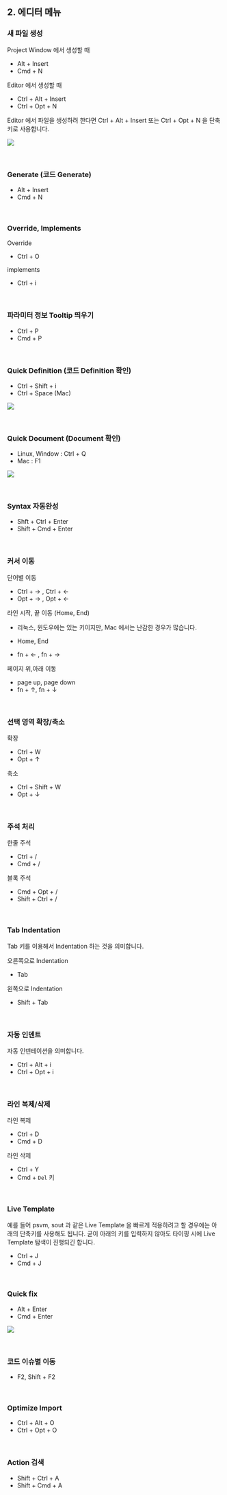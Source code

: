 ## 2. 에디터 메뉴



### 새 파일 생성

Project Window 에서 생성할 때

- Alt + Insert
- Cmd + N

Editor 에서 생성할 때 

- Ctrl + Alt + Insert
- Ctrl + Opt + N

Editor 에서 파일을 생성하려 한다면 Ctrl + Alt + Insert 또는 Ctrl + Opt + N 을 단축키로 사용합니다.

![](./img/2-editor-menu/new-file-at-editor-menu.png)

<br/>



### Generate (코드 Generate)

- Alt + Insert
- Cmd + N

<br/>



### Override, Implements

Override 

- Ctrl + O

implements

- Ctrl + i

<br/>



### 파라미터 정보 Tooltip 띄우기

- Ctrl + P
- Cmd + P

<br/>



### Quick Definition (코드 Definition 확인)

- Ctrl + Shift + i
- Ctrl + Space (Mac)

![](./img/2-editor-menu/quick-definition.png)

<br/>



### Quick Document (Document 확인)

- Linux, Window : Ctrl + Q
- Mac : F1

![](./img/2-editor-menu/quick-document.png)

<br/>



### Syntax 자동완성

- Shft + Ctrl + Enter
- Shift + Cmd + Enter

<br/>



### 커서 이동

단어별 이동 

- Ctrl + → , Ctrl + ←
- Opt + → , Opt + ← 

라인 시작, 끝 이동 (Home, End)

- 리눅스, 윈도우에는 있는 키이지만, Mac 에서는 난감한 경우가 많습니다.

- Home, End
- fn + ← , fn + →

페이지 위,아래 이동

- page up, page down
- fn + ↑, fn + ↓

<br/>



### 선택 영역 확장/축소

확장

- Ctrl + W
- Opt + ↑

축소

- Ctrl + Shift + W
- Opt + ↓

<br/>



### 주석 처리

한줄 주석 

- Ctrl + /
- Cmd + /

블록 주석

- Cmd + Opt + /
- Shift + Ctrl + /

<br/>



### Tab Indentation

Tab 키를 이용해서 Indentation 하는 것을 의미합니다.<br/>

오른쪽으로 Indentation

- Tab

왼쪽으로 Indentation

- Shift + Tab

<br/>



### 자동 인덴트

자동 인덴테이션을 의미합니다.

- Ctrl + Alt + i
- Ctrl + Opt + i

<br/>



### 라인 복제/삭제

라인 복제

- Ctrl + D
- Cmd + D

라인 삭제

- Ctrl + Y
- Cmd + `Del` 키

<br/>







### Live Template

예를 들어 psvm, sout 과 같은 Live Template 을 빠르게 적용하려고 할 경우에는 아래의 단축키를 사용해도 됩니다. 굳이 아래의 키를 입력하지 않아도 타이핑 시에 Live Template 탐색이 진행되긴 합니다.

- Ctrl + J
- Cmd + J

<br/>



### Quick fix

- Alt + Enter
- Cmd + Enter

![](./img/2-editor-menu/alt-enter.png)

<br/>



### 코드 이슈별 이동

- F2, Shift + F2

<br/>



### Optimize Import

- Ctrl + Alt + O
- Ctrl + Opt + O

<br/>



### Action 검색

- Shift + Ctrl + A
- Shift + Cmd + A

<br/>




















